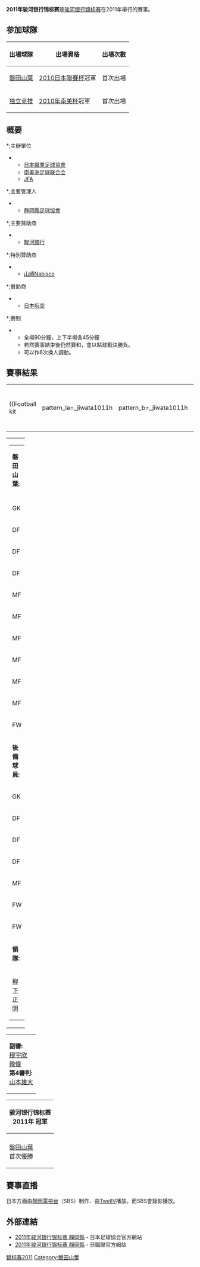 {{Link style|time=2015-12-12T07:12:21+00:00}}
{{Infobox football match
| title                   = 2011年骏河银行锦标赛
| image                   = 
| event                   = 2011年骏河银行锦标赛 靜岡縣 日職聯山崎Nabisco盃及南美球會盃皇者之戰
| team1                   = [[磐田山葉|磐田山葉]]
| team1association        = {{flagicon|JPN|size=30px}}
| team1score              = 2
| team2                   = [[独立竞技俱乐部|独立竞技]]
| team2association        = {{flagicon|ARG|size=30px}}
| team2score              = 2
| details                 = PK 4 - 2
| date                    = 2011年8月3日
| stadium                 = [[静冈县小笠山综合运动公园体育场|小笠山综合运动公园体育场]]
| city                    = [[静冈县|静冈县]]
| man_of_the_match1a      = 
| man_of_the_match1atitle = 
| man_of_the_match1b      = 
| man_of_the_match1btitle = 
| referee                 = [[:en:Lee_Probert|李．樸拔]]
| attendance              = 19,034人
| previous                = [[2010年骏河银行锦标赛|2010年]]
| next                    = [[2012年骏河银行锦标赛|2012年]]
}}
'''2011年骏河银行锦标赛'''是[[骏河银行锦标赛|骏河银行锦标赛]]在2011年舉行的賽事。

== 参加球隊 ==
{| class="wikitable"
!出場球隊!!出場資格!!出場次數
|-
|{{flagicon|JPN}} [[磐田山葉|磐田山葉]]||[[:JA:2010年のJリーグカップ|2010日本聯賽杯]]冠軍||align=center|首次出場
|-
|{{flagicon|ARG}} [[独立竞技俱乐部|独立竞技]]||[[2010年南美杯|2010年南美杯]]冠軍||align=center|首次出場
|}

== 概要 ==
*;主辦單位
**[[日職聯|日本職業足球協會]]
**[[南美洲足球联合会|南美洲足球联合会]]
**[[日本足球协会|JFA]]

*;主要管理人
**[[:ja:静岡県サッカー協会|靜岡縣足球協會]]

*;主要贊助商
**[[駿河銀行|駿河銀行]]

*;特別贊助商
**[[:JA:ヤマザキナビスコ|山崎Nabisco]]

*;贊助商
**[[日本航空|日本航空]]

*;賽制
**全場90分鐘，上下半場各45分鐘
**若然賽事結束後仍然賽和，會以點球戰決勝負。
**可以作6次換人調動。

== 賽事結果 ==
{{footballbox
|date = 2011年8月3日
|time = 19:00
|team1 = [[磐田山葉|磐田山葉]] {{flagicon|JPN}}
|score = 2 - 2
|report = [http://www.jfa.or.jp/match/matches/2011/0803suruga_cs/result/img/20110803_SBC.pdf 報告]
|team2 = {{flagicon|ARG}} [[独立竞技俱乐部|独立竞技]]
|goals1 = （[[:en:Roberto_Battión|羅拔圖．畢迪安]]） {{goal|9|OG}}<br />[[荒田智之|荒田智之]] {{goal|58}}
|goals2 = [[:en:Eduardo_Tuzzio|艾度亞度．杜斯奧]]  {{goal|33}}<br />[[:en:Facundo_Parra|法肯度．柏拿]] {{goal|47}}
|stadium = [[静冈县小笠山综合运动公园体育场|小笠山综合运动公园体育场]]（[[静冈县|静冈县]]）
|attendance = 19,034人
|referee = {{flagicon|ENG}} [[:en:Lee_Probert|李．樸拔]]
|penalties1 = [[小林裕紀|小林裕紀]] {{pengoal}}<br />[[山田大記|山田大記]] {{pengoal}}<br />[[那須大亮|那須大亮]] {{penmiss}}<br />[[駒野友一|駒野友一]] {{pengoal}}<br />[[藤田義明|藤田義明]] {{pengoal}}
|penaltyscore = 4 - 2
|penalties2 = {{pengoal}} [[:en:Leonel_Núñez|李安奴．紐尼斯]]<br />{{penmiss}} [[:en:Cristian_Pellerano|基士甸．比拿蘭奴]]<br />{{penmiss}} [[:en:Julián_Velázquez|祖利安．華拉斯基斯]] <br />{{pengoal}} [[:en:Facundo_Parra|法肯度．柏拿]]
}}

{| width=92% |
|-
|{{Football kit
|pattern_la=_jiwata1011h
|pattern_b=_jiwata1011h
|pattern_ra=_jiwata1011h
|pattern_sh=_jiwata1011h
|pattern_so=_jiwata1011h
|leftarm=87CEEB
|body=87CEEB
|rightarm=87CEEB
|shorts=FFFFFF
|socks=87CEEB
|title= 磐田山葉
}}
|{{Football kit
|pattern_la=_puma_2010_white
|pattern_b=_puma_2010_white
|pattern_ra=_puma_2010_white
|pattern_sh=_indep1011h
|pattern_so= _puma_2010_white
|leftarm=FF0000
|body=FF0000
|rightarm=FF0000
|shorts=000080
|socks=000080
|title=独立竞技
}}
|}

{| width="100%"
|valign="top" width="50%"|
{| style="font-size: 90%" cellspacing="0" cellpadding="0"
|colspan="4"|'''磐田山葉:'''
|-
!width=25| !!width=25|
|-
|GK ||'''1'''||{{flagicon|JPN}} [[川口能活|川口能活]]
|-
|DF ||'''2'''||{{flagicon|JPN}} [[加賀健一|加賀健一]] 
|-
|DF ||'''33'''||{{flagicon|JPN}} [[藤田義明|藤田義明]]
|-
|DF ||'''3'''||{{flagicon|JPN}} [[岡田隆|岡田隆]] || || {{suboff|61}}
|-
|MF ||'''5'''||{{flagicon|JPN}} [[駒野友一|駒野友一]] 
|-
|MF ||'''20'''||{{flagicon|JPN}} [[山本修斗|山本修斗]] 
|-
|MF ||'''28'''||{{flagicon|JPN}} [[船谷圭祐|船谷圭祐]] || {{yel|11}} || {{suboff|46}}
|-
|MF ||'''23'''||{{flagicon|JPN}} [[山本康裕|山本康裕]] || || {{suboff|67}}
|-
|MF ||'''6'''||{{flagicon|JPN}} [[那須大亮|那須大亮]] 
|-
|MF ||'''10'''||{{flagicon|JPN}} [[山田大記|山田大記]]
|-
|FW ||'''8'''||{{flagicon|BRA}} [[基仙奴·杜·阿曼龍|基仙奴]] || || {{suboff|75}}
|-
|colspan=3|'''後備球員:'''
|-
|GK ||'''21'''||{{flagicon|JPN}} [[八田直樹|八田直樹]]
|-
|DF ||'''22'''||{{flagicon|JPN}} [[小林裕紀|小林裕紀]] || || {{subon|61}}
|-
|DF ||'''16'''||{{flagicon|JPN}} [[金澤浄|金澤浄]] 
|-
|DF ||'''30'''||{{flagicon|JPN}} [[本田慎之介|本田慎之介]] 
|-
|MF ||'''15'''||{{flagicon|JPN}} [[菅沼實|菅沼實]] || || {{subon|75}}
|-
|FW ||'''17'''||{{flagicon|JPN}} [[金園英學|金園英學]] || || {{subon|67}}
|-
|FW ||'''19'''||{{flagicon|JPN}} [[荒田智之|荒田智之]] || || {{subon|46}}
|-
|colspan=3|'''領隊:'''
|-
|colspan=4|{{flagicon|JPN}} [[柳下正明|柳下正明]]
|}
|
{| style="font-size: 90%" cellspacing="0" cellpadding="0" align=center
|colspan="4"|'''独立竞技:'''
|-
!width=25| !!width=25|
|-
|GK ||'''1'''||{{flagicon|ARG}} [[:en:Hilario_Navarro|希拿利奧．拿華路]]
|-
|DF ||'''13'''||{{flagicon|COL}} [[:en:Iván_Vélez|艾雲．華利斯]] || || {{suboff|70}}
|-
|DF ||'''6'''||{{flagicon|ARG}} [[:en:Eduardo_Tuzzio|艾度亞度．杜斯奧]] || ||
|-
|DF ||'''2'''||{{flagicon|ARG}} [[:en:Julián_Velázquez|祖利安．華拉斯基斯]] 
|-
|DF ||'''3'''||{{flagicon|ARG}} [[:en:Maximiliano_Velázquez|麥斯美利安奴．華拉斯基斯]] || {{yel|39}} || {{suboff|71}}
|-
|MF ||'''8'''||{{flagicon|ARG}} [[:en:Hernán_Fredes|靴蘭．費列迪斯]]
|-
|MF ||'''5'''||{{flagicon|ARG}} [[:en:Roberto_Battión|羅拔圖．畢迪安]] || || {{suboff|46}}
|-
|MF ||'''7'''||{{flagicon|ARG}} [[:en:Cristian_Pellerano|基士甸．比拿蘭奴]]
|-
|MF ||'''11'''||{{flagicon|ARG}} [[:en:Osmar_Ferreyra|奧士瑪．費列亞]] || || {{suboff|46}}
|-
|FW ||'''17'''||{{flagicon|ARG}} [[:en:Facundo_Parra|法肯度．柏拿]] || || 
|-
|FW ||'''19'''||{{flagicon|COL}} [[:en:Marco_Pérez|馬高．佩雷斯]] || || {{suboff|88}}
|-
|colspan=3|'''後備球員:'''
|-
|GK ||'''21'''||{{flagicon|ARG}} [[:en:Fabián_Assmann|法比安．艾斯曼]]
|-
|DF ||'''23'''||{{flagicon|URU}} [[:en:Adrián_Argachá|亞祖安．艾加查]] || || {{subon|71}}
|-
|DF ||'''33'''||{{flagicon|PAR}} [[:en:Cristian_Báez|基斯甸．巴爾斯]] || || {{subon|46}}
|-
|MF ||'''16'''||{{flagicon|ARG}} [[尼高拉斯．卡比拿|尼高拉斯．卡比拿]] || || {{subon|70}}
|-
|MF ||'''10'''||{{flagicon|ARG}} [[:en:Patricio_Julián_Rodríguez|柏列斯奧．洛迪基斯]] || || {{subon|46}}
|-
|FW ||'''9'''||{{flagicon|ARG}} [[:en:Leonel_Núñez|李安奴．紐尼斯]] || || {{subon|88}}
|-
|FW ||'''14'''||{{flagicon|ARG}} [[:en:Matías_Defederico|馬迪亞斯．迪費特列高]] 
|-
|colspan=3|'''領隊:'''
|-
|colspan=4|{{flagicon|ARG}} [[:en:Antonio_Mohamed|安東尼奧．穆罕默德]]
|}
|}
{| width=50% style="font-size: 90%"
|
'''副審:'''
<br />{{flagicon|CHN}} [[穆宇欣|穆宇欣]]
<br />{{flagicon|CHN}} [[韓偉|韓偉]]
<br />'''第4審判:'''
<br />{{flagicon|JPN}} [[:JA:山本雄大|山本雄大]]
|}

{| class="wikitable" style="text-align:center; margin:1em auto 0; font-weight:bold;"
!骏河银行锦标赛<br />2011年 冠軍
|-
|{{flagicon|JPN|size=100px}}
|-
|[[磐田山葉|磐田山葉]]<br />首次優勝
|}

== 賽事直播 ==
日本方面由[[:ja:静岡放送|靜岡電視台]]（SBS）制作、由[[:ja:ワールド・ハイビジョン・チャンネル|TwellV]]播放。而SBS會錄影播放。

== 外部連結 ==
* [http://www.jfa.or.jp/match/matches/2011/0803suruga_cs/index.html 2011年骏河银行锦标赛 靜岡縣]{{Wayback|url=http://www.jfa.or.jp/match/matches/2011/0803suruga_cs/index.html |date=20160304114158 }} - 日本足球協会官方網站
* [https://web.archive.org/web/20121016074446/http://www.j-league.or.jp/surugacs/ 2011年骏河银行锦标赛 靜岡縣] - 日職聯官方網站

{{DEFAULTSORT:骏河银行锦标赛}}
[[Category:骏河银行|锦标赛2011]]
[[Category:磐田山葉|Category:磐田山葉]]